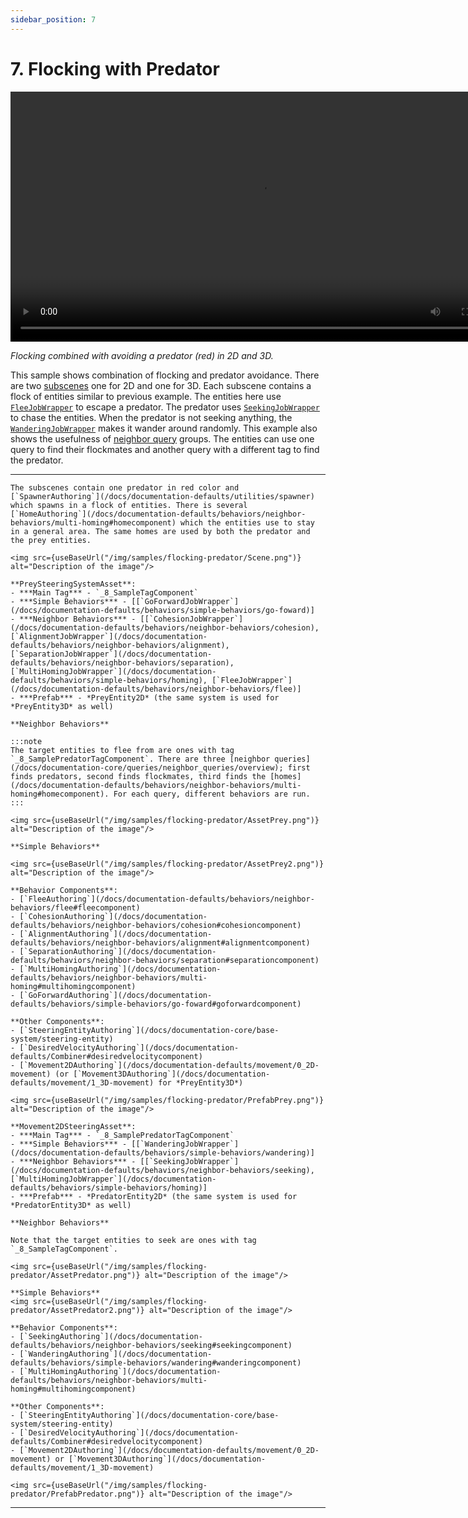 ```yaml
---
sidebar_position: 7
---
```



# 7. Flocking with Predator

<video controls width="800">
  <source src={useBaseUrl("/videos/samples/flocking-predator/video.mp4")} type="video/mp4" />
  Your browser does not support the video tag.
</video>

*Flocking combined with avoiding a predator (red) in 2D and 3D.*

This sample shows combination of flocking and predator avoidance. There are two [subscenes](https://docs.unity3d.com/Packages/com.unity.entities@1.3/manual/conversion-subscenes.html) one for 2D and one for 3D. Each subscene contains a flock of entities similar to previous example. The entities here use [`FleeJobWrapper`](/docs/documentation-defaults/behaviors/neighbor-behaviors/flee) to escape a predator. The predator uses [`SeekingJobWrapper`](/docs/documentation-defaults/behaviors/neighbor-behaviors/seeking) to chase the entities. When the predator is not seeking anything, the [`WanderingJobWrapper`](/docs/documentation-defaults/behaviors/simple-behaviors/wandering) makes it wander around randomly. This example also shows the usefulness of [neighbor query](/docs/documentation-core/queries/neighbor_queries/overview) groups. The entities can use one query to find their flockmates and another query with a different tag to find the predator. 

-----

<Tabs>
  <TabItem value="first" label="Scene"> 

    The subscenes contain one predator in red color and [`SpawnerAuthoring`](/docs/documentation-defaults/utilities/spawner) which spawns in a flock of entities. There is several [`HomeAuthoring`](/docs/documentation-defaults/behaviors/neighbor-behaviors/multi-homing#homecomponent) which the entities use to stay in a general area. The same homes are used by both the predator and the prey entities.

    <img src={useBaseUrl("/img/samples/flocking-predator/Scene.png")} alt="Description of the image"/>
    
  </TabItem>
  
  <TabItem value="second" label="Prey System Asset"> 

    **PreySteeringSystemAsset**:
    - ***Main Tag*** - `_8_SampleTagComponent`
    - ***Simple Behaviors*** - [[`GoForwardJobWrapper`](/docs/documentation-defaults/behaviors/simple-behaviors/go-foward)]
    - ***Neighbor Behaviors*** - [[`CohesionJobWrapper`](/docs/documentation-defaults/behaviors/neighbor-behaviors/cohesion), [`AlignmentJobWrapper`](/docs/documentation-defaults/behaviors/neighbor-behaviors/alignment), [`SeparationJobWrapper`](/docs/documentation-defaults/behaviors/neighbor-behaviors/separation), [`MultiHomingJobWrapper`](/docs/documentation-defaults/behaviors/simple-behaviors/homing), [`FleeJobWrapper`](/docs/documentation-defaults/behaviors/neighbor-behaviors/flee)]
    - ***Prefab*** - *PreyEntity2D* (the same system is used for *PreyEntity3D* as well)

    **Neighbor Behaviors**
    
    :::note
    The target entities to flee from are ones with tag `_8_SamplePredatorTagComponent`. There are three [neighbor queries](/docs/documentation-core/queries/neighbor_queries/overview); first finds predators, second finds flockmates, third finds the [homes](/docs/documentation-defaults/behaviors/neighbor-behaviors/multi-homing#homecomponent). For each query, different behaviors are run. 
    :::

    <img src={useBaseUrl("/img/samples/flocking-predator/AssetPrey.png")} alt="Description of the image"/>
    
    **Simple Behaviors**

    <img src={useBaseUrl("/img/samples/flocking-predator/AssetPrey2.png")} alt="Description of the image"/>

  </TabItem>

  <TabItem value="fourth" label="Prey Prefab"> 
    
    **Behavior Components**:
    - [`FleeAuthoring`](/docs/documentation-defaults/behaviors/neighbor-behaviors/flee#fleecomponent)
    - [`CohesionAuthoring`](/docs/documentation-defaults/behaviors/neighbor-behaviors/cohesion#cohesioncomponent)
    - [`AlignmentAuthoring`](/docs/documentation-defaults/behaviors/neighbor-behaviors/alignment#alignmentcomponent)
    - [`SeparationAuthoring`](/docs/documentation-defaults/behaviors/neighbor-behaviors/separation#separationcomponent)
    - [`MultiHomingAuthoring`](/docs/documentation-defaults/behaviors/neighbor-behaviors/multi-homing#multihomingcomponent)
    - [`GoForwardAuthoring`](/docs/documentation-defaults/behaviors/simple-behaviors/go-foward#goforwardcomponent)

    **Other Components**:
    - [`SteeringEntityAuthoring`](/docs/documentation-core/base-system/steering-entity)
    - [`DesiredVelocityAuthoring`](/docs/documentation-defaults/Combiner#desiredvelocitycomponent)
    - [`Movement2DAuthoring`](/docs/documentation-defaults/movement/0_2D-movement) (or [`Movement3DAuthoring`](/docs/documentation-defaults/movement/1_3D-movement) for *PreyEntity3D*)
    
    <img src={useBaseUrl("/img/samples/flocking-predator/PrefabPrey.png")} alt="Description of the image"/>

  </TabItem>

  <TabItem value="third" label="Predator System Asset"> 

    **Movement2DSteeringAsset**:
    - ***Main Tag*** - `_8_SamplePredatorTagComponent`
    - ***Simple Behaviors*** - [[`WanderingJobWrapper`](/docs/documentation-defaults/behaviors/simple-behaviors/wandering)]
    - ***Neighbor Behaviors*** - [[`SeekingJobWrapper`](/docs/documentation-defaults/behaviors/neighbor-behaviors/seeking), [`MultiHomingJobWrapper`](/docs/documentation-defaults/behaviors/simple-behaviors/homing)]
    - ***Prefab*** - *PredatorEntity2D* (the same system is used for *PredatorEntity3D* as well)

    **Neighbor Behaviors**

    Note that the target entities to seek are ones with tag `_8_SampleTagComponent`.

    <img src={useBaseUrl("/img/samples/flocking-predator/AssetPredator.png")} alt="Description of the image"/>
    
    **Simple Behaviors**
    <img src={useBaseUrl("/img/samples/flocking-predator/AssetPredator2.png")} alt="Description of the image"/>

  </TabItem>
  
  <TabItem value="Fifth" label="Predator Prefab"> 
    
    **Behavior Components**:
    - [`SeekingAuthoring`](/docs/documentation-defaults/behaviors/neighbor-behaviors/seeking#seekingcomponent)
    - [`WanderingAuthoring`](/docs/documentation-defaults/behaviors/simple-behaviors/wandering#wanderingcomponent)
    - [`MultiHomingAuthoring`](/docs/documentation-defaults/behaviors/neighbor-behaviors/multi-homing#multihomingcomponent)

    **Other Components**:
    - [`SteeringEntityAuthoring`](/docs/documentation-core/base-system/steering-entity)
    - [`DesiredVelocityAuthoring`](/docs/documentation-defaults/Combiner#desiredvelocitycomponent)
    - [`Movement2DAuthoring`](/docs/documentation-defaults/movement/0_2D-movement) or [`Movement3DAuthoring`](/docs/documentation-defaults/movement/1_3D-movement)
    
    <img src={useBaseUrl("/img/samples/flocking-predator/PrefabPredator.png")} alt="Description of the image"/>

  </TabItem>

</Tabs>

-----